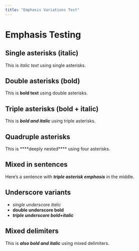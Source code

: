 ```yaml
---
title: "Emphasis Variations Test"
---
```


# Emphasis Testing

## Single asterisks (italic)
This is *italic text* using single asterisks.

## Double asterisks (bold)
This is **bold text** using double asterisks.

## Triple asterisks (bold + italic)
This is ***bold and italic*** using triple asterisks.

## Quadruple asterisks
This is ****deeply nested**** using four asterisks.

## Mixed in sentences
Here's a sentence with ***triple asterisk emphasis*** in the middle.

## Underscore variants
- _single underscore italic_
- __double underscore bold__
- ___triple underscore bold+italic___

## Mixed delimiters
This is **_also bold and italic_** using mixed delimiters.
